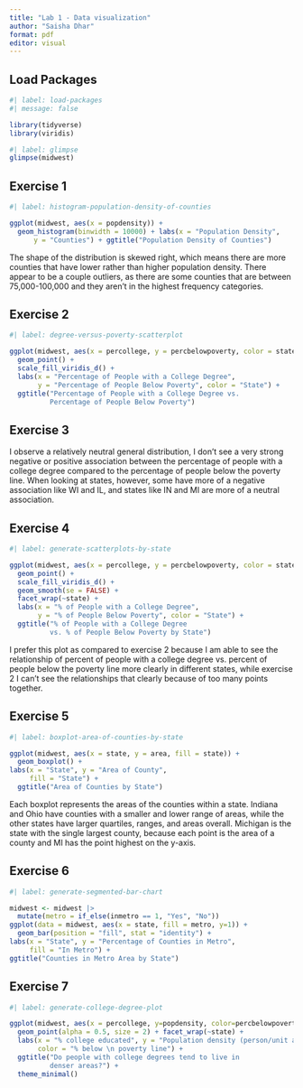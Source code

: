 ```yaml
---
title: "Lab 1 - Data visualization"
author: "Saisha Dhar"
format: pdf
editor: visual
---
```


## Load Packages

```r
#| label: load-packages
#| message: false

library(tidyverse)
library(viridis)

```

```r
#| label: glimpse
glimpse(midwest)

```


## Exercise 1

```r

#| label: histogram-population-density-of-counties

ggplot(midwest, aes(x = popdensity)) +
  geom_histogram(binwidth = 10000) + labs(x = "Population Density", 
      y = "Counties") + ggtitle("Population Density of Counties")

```
The shape of the distribution is skewed right, which means there are more counties that have lower rather than higher population density. There appear to be a couple outliers, as there are some counties that are between 75,000-100,000 and they aren't in the highest frequency categories.


## Exercise 2

```r

#| label: degree-versus-poverty-scatterplot

ggplot(midwest, aes(x = percollege, y = percbelowpoverty, color = state)) +
  geom_point() + 
  scale_fill_viridis_d() +
  labs(x = "Percentage of People with a College Degree", 
       y = "Percentage of People Below Poverty", color = "State") + 
  ggtitle("Percentage of People with a College Degree vs. 
          Percentage of People Below Poverty")

```

## Exercise 3

I observe a relatively neutral general distribution, I don't see a very strong negative or positive association between the percentage of people with a college degree compared to the percentage of people below the poverty line. When looking at states, however, some have more of a negative association like WI and IL, and states like IN and MI are more of a neutral association.  

## Exercise 4

```r
#| label: generate-scatterplots-by-state

ggplot(midwest, aes(x = percollege, y = percbelowpoverty, color = state)) +
  geom_point() + 
  scale_fill_viridis_d() + 
  geom_smooth(se = FALSE) + 
  facet_wrap(~state) +  
  labs(x = "% of People with a College Degree", 
       y = "% of People Below Poverty", color = "State") + 
  ggtitle("% of People with a College Degree 
          vs. % of People Below Poverty by State")

```

I prefer this plot as compared to exercise 2 because I am able to see the relationship of percent of people with a college degree vs. percent of people below the poverty line more clearly in different states, while exercise 2 I can't see the relationships that clearly because of too many points together. 


## Exercise 5

```r

#| label: boxplot-area-of-counties-by-state

ggplot(midwest, aes(x = state, y = area, fill = state)) + 
  geom_boxplot() +
labs(x = "State", y = "Area of County", 
     fill = "State") + 
  ggtitle("Area of Counties by State")

```
Each boxplot represents the areas of the counties within a state. Indiana and Ohio have counties with a smaller and lower range of areas, while the other states have larger quartiles, ranges, and areas overall. Michigan is the state with the single largest county, because each point is the area of a county and MI has the point highest on the y-axis. 

## Exercise 6


```r
#| label: generate-segmented-bar-chart

midwest <- midwest |>
  mutate(metro = if_else(inmetro == 1, "Yes", "No"))
ggplot(data = midwest, aes(x = state, fill = metro, y=1)) +
  geom_bar(position = "fill", stat = "identity") +
labs(x = "State", y = "Percentage of Counties in Metro", 
     fill = "In Metro") +
ggtitle("Counties in Metro Area by State")

```

## Exercise 7

```r
#| label: generate-college-degree-plot

ggplot(midwest, aes(x = percollege, y=popdensity, color=percbelowpoverty)) +
  geom_point(alpha = 0.5, size = 2) + facet_wrap(~state) + 
  labs(x = "% college educated", y = "Population density (person/unit area)", 
       color = "% below \n poverty line") + 
  ggtitle("Do people with college degrees tend to live in 
          denser areas?") + 
  theme_minimal()

```

